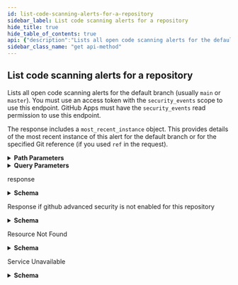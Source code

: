 ```yaml
---
id: list-code-scanning-alerts-for-a-repository
sidebar_label: List code scanning alerts for a repository
hide_title: true
hide_table_of_contents: true
api: {"description":"Lists all open code scanning alerts for the default branch (usually `main`\nor `master`). You must use an access token with the `security_events` scope to use\nthis endpoint. GitHub Apps must have the `security_events` read permission to use\nthis endpoint.\n\nThe response includes a `most_recent_instance` object.\nThis provides details of the most recent instance of this alert\nfor the default branch or for the specified Git reference\n(if you used `ref` in the request).","externalDocs":{"description":"API method documentation","url":"https://docs.github.com/rest/reference/code-scanning#list-code-scanning-alerts-for-a-repository"},"operationId":"code-scanning/list-alerts-for-repo","parameters":[{"in":"path","name":"owner","required":true,"schema":{"type":"string"}},{"in":"path","name":"repo","required":true,"schema":{"type":"string"}},{"description":"The name of a code scanning tool. Only results by this tool will be listed. You can specify the tool by using either `tool_name` or `tool_guid`, but not both.","in":"query","name":"tool_name","required":false,"schema":{"description":"The name of the tool used to generate the code scanning analysis.","type":"string"}},{"description":"The GUID of a code scanning tool. Only results by this tool will be listed. Note that some code scanning tools may not include a GUID in their analysis data. You can specify the tool by using either `tool_guid` or `tool_name`, but not both.","in":"query","name":"tool_guid","required":false,"schema":{"description":"The GUID of the tool used to generate the code scanning analysis, if provided in the uploaded SARIF data.","nullable":true,"type":"string"}},{"description":"Page number of the results to fetch.","in":"query","name":"page","schema":{"default":1,"type":"integer"}},{"description":"Results per page (max 100).","in":"query","name":"per_page","schema":{"default":30,"type":"integer"}},{"description":"The Git reference for the results you want to list. The `ref` for a branch can be formatted either as `refs/heads/<branch name>` or simply `<branch name>`. To reference a pull request use `refs/pull/<number>/merge`.","in":"query","name":"ref","required":false,"schema":{"description":"The full Git reference, formatted as `refs/heads/<branch name>`,\n`refs/pull/<number>/merge`, or `refs/pull/<number>/head`.","type":"string"}},{"description":"Set to `open`, `fixed`, or `dismissed` to list code scanning alerts in a specific state.","in":"query","name":"state","required":false,"schema":{"description":"State of a code scanning alert.","enum":["open","closed","dismissed","fixed"],"type":"string"}}],"responses":{"200":{"content":{"application/json":{"examples":{"default":{"value":[{"created_at":"2020-02-13T12:29:18.000Z","dismissed_at":null,"dismissed_by":null,"dismissed_reason":null,"html_url":"https://github.com/octocat/hello-world/code-scanning/4","instances_url":"https://api.github.com/repos/octocat/hello-world/code-scanning/alerts/4/instances","most_recent_instance":{"analysis_key":".github/workflows/codeql-analysis.yml:CodeQL-Build","classifications":["test"],"commit_sha":"39406e42cb832f683daa691dd652a8dc36ee8930","environment":"{}","location":{"end_column":18,"end_line":917,"path":"spec-main/api-session-spec.ts","start_column":7,"start_line":917},"message":{"text":"This path depends on a user-provided value."},"ref":"refs/heads/main","state":"open"},"number":4,"rule":{"description":"Arbitrary file write during zip extraction","id":"js/zipslip","name":"js/zipslip","severity":"error"},"state":"open","tool":{"guid":null,"name":"CodeQL","version":"2.4.0"},"url":"https://api.github.com/repos/octocat/hello-world/code-scanning/alerts/4"},{"created_at":"2020-02-13T12:29:18.000Z","dismissed_at":"2020-02-14T12:29:18.000Z","dismissed_by":{"avatar_url":"https://github.com/images/error/octocat_happy.gif","events_url":"https://api.github.com/users/octocat/events{/privacy}","followers_url":"https://api.github.com/users/octocat/followers","following_url":"https://api.github.com/users/octocat/following{/other_user}","gists_url":"https://api.github.com/users/octocat/gists{/gist_id}","gravatar_id":"","html_url":"https://github.com/octocat","id":1,"login":"octocat","node_id":"MDQ6VXNlcjE=","organizations_url":"https://api.github.com/users/octocat/orgs","received_events_url":"https://api.github.com/users/octocat/received_events","repos_url":"https://api.github.com/users/octocat/repos","site_admin":false,"starred_url":"https://api.github.com/users/octocat/starred{/owner}{/repo}","subscriptions_url":"https://api.github.com/users/octocat/subscriptions","type":"User","url":"https://api.github.com/users/octocat"},"dismissed_reason":"false positive","html_url":"https://github.com/octocat/hello-world/code-scanning/3","instances_url":"https://api.github.com/repos/octocat/hello-world/code-scanning/alerts/3/instances","most_recent_instance":{"analysis_key":".github/workflows/codeql-analysis.yml:CodeQL-Build","classifications":[],"commit_sha":"39406e42cb832f683daa691dd652a8dc36ee8930","environment":"{}","location":{"end_column":18,"end_line":917,"path":"lib/ab12-gen.js","start_column":7,"start_line":917},"message":{"text":"This path depends on a user-provided value."},"ref":"refs/heads/main","state":"open"},"number":3,"rule":{"description":"Arbitrary file write during zip extraction","id":"js/zipslip","name":"js/zipslip","severity":"error"},"state":"dismissed","tool":{"guid":null,"name":"CodeQL","version":"2.4.0"},"url":"https://api.github.com/repos/octocat/hello-world/code-scanning/alerts/3"}]}},"schema":{"items":{"properties":{"created_at":{"description":"The time that the alert was created in ISO 8601 format: `YYYY-MM-DDTHH:MM:SSZ`.","format":"date-time","nullable":false,"readOnly":true,"type":"string"},"dismissed_at":{"description":"The time that the alert was dismissed in ISO 8601 format: `YYYY-MM-DDTHH:MM:SSZ`.","format":"date-time","nullable":true,"readOnly":true,"type":"string"},"dismissed_by":{"description":"Simple User","nullable":true,"properties":{"avatar_url":{"example":"https://github.com/images/error/octocat_happy.gif","format":"uri","type":"string"},"events_url":{"example":"https://api.github.com/users/octocat/events{/privacy}","type":"string"},"followers_url":{"example":"https://api.github.com/users/octocat/followers","format":"uri","type":"string"},"following_url":{"example":"https://api.github.com/users/octocat/following{/other_user}","type":"string"},"gists_url":{"example":"https://api.github.com/users/octocat/gists{/gist_id}","type":"string"},"gravatar_id":{"example":"41d064eb2195891e12d0413f63227ea7","nullable":true,"type":"string"},"html_url":{"example":"https://github.com/octocat","format":"uri","type":"string"},"id":{"example":1,"type":"integer"},"login":{"example":"octocat","type":"string"},"node_id":{"example":"MDQ6VXNlcjE=","type":"string"},"organizations_url":{"example":"https://api.github.com/users/octocat/orgs","format":"uri","type":"string"},"received_events_url":{"example":"https://api.github.com/users/octocat/received_events","format":"uri","type":"string"},"repos_url":{"example":"https://api.github.com/users/octocat/repos","format":"uri","type":"string"},"site_admin":{"type":"boolean"},"starred_at":{"example":"\"2020-07-09T00:17:55Z\"","type":"string"},"starred_url":{"example":"https://api.github.com/users/octocat/starred{/owner}{/repo}","type":"string"},"subscriptions_url":{"example":"https://api.github.com/users/octocat/subscriptions","format":"uri","type":"string"},"type":{"example":"User","type":"string"},"url":{"example":"https://api.github.com/users/octocat","format":"uri","type":"string"}},"required":["avatar_url","events_url","followers_url","following_url","gists_url","gravatar_id","html_url","id","node_id","login","organizations_url","received_events_url","repos_url","site_admin","starred_url","subscriptions_url","type","url"],"title":"Simple User","type":"object"},"dismissed_reason":{"description":"**Required when the state is dismissed.** The reason for dismissing or closing the alert. Can be one of: `false positive`, `won't fix`, and `used in tests`.","nullable":true,"oneOf":[{"enum":["false positive","won't fix","used in tests"]},{"enum":[null]}],"type":"string"},"html_url":{"description":"The GitHub URL of the alert resource.","format":"uri","nullable":false,"readOnly":true,"type":"string"},"instances_url":{"description":"The REST API URL for fetching the list of instances for an alert.","format":"uri","nullable":false,"readOnly":true,"type":"string"},"most_recent_instance":{"properties":{"analysis_key":{"description":"Identifies the configuration under which the analysis was executed. For example, in GitHub Actions this includes the workflow filename and job name.","type":"string"},"classifications":{"description":"Classifications that have been applied to the file that triggered the alert.\nFor example identifying it as documentation, or a generated file.","items":{"description":"A classification of the file. For example to identify it as generated.","enum":["source","generated","test","library"],"nullable":true,"type":"string"},"type":"array"},"commit_sha":{"type":"string"},"environment":{"description":"Identifies the variable values associated with the environment in which the analysis that generated this alert instance was performed, such as the language that was analyzed.","type":"string"},"html_url":{"type":"string"},"location":{"description":"Describe a region within a file for the alert.","properties":{"end_column":{"type":"integer"},"end_line":{"type":"integer"},"path":{"type":"string"},"start_column":{"type":"integer"},"start_line":{"type":"integer"}},"type":"object"},"message":{"properties":{"text":{"type":"string"}},"type":"object"},"ref":{"description":"The full Git reference, formatted as `refs/heads/<branch name>`,\n`refs/pull/<number>/merge`, or `refs/pull/<number>/head`.","type":"string"},"state":{"description":"State of a code scanning alert.","enum":["open","closed","dismissed","fixed"],"type":"string"}},"type":"object"},"number":{"description":"The security alert number.","nullable":false,"readOnly":true,"type":"integer"},"rule":{"properties":{"description":{"description":"A short description of the rule used to detect the alert.","type":"string"},"id":{"description":"A unique identifier for the rule used to detect the alert.","nullable":true,"type":"string"},"name":{"description":"The name of the rule used to detect the alert.","type":"string"},"severity":{"description":"The severity of the alert.","enum":["none","note","warning","error"],"nullable":true,"type":"string"}},"type":"object"},"state":{"description":"State of a code scanning alert.","enum":["open","closed","dismissed","fixed"],"type":"string"},"tool":{"properties":{"guid":{"description":"The GUID of the tool used to generate the code scanning analysis, if provided in the uploaded SARIF data.","nullable":true,"type":"string"},"name":{"description":"The name of the tool used to generate the code scanning analysis.","type":"string"},"version":{"description":"The version of the tool used to generate the code scanning analysis.","nullable":true,"type":"string"}},"type":"object"},"url":{"description":"The REST API URL of the alert resource.","format":"uri","nullable":false,"readOnly":true,"type":"string"}},"required":["number","created_at","url","html_url","instances_url","state","dismissed_by","dismissed_at","dismissed_reason","rule","tool","most_recent_instance"],"type":"object"},"type":"array"}}},"description":"response"},"403":{"content":{"application/json":{"schema":{"description":"Basic Error","properties":{"documentation_url":{"type":"string"},"message":{"type":"string"}},"title":"Basic Error","type":"object"}}},"description":"Response if github advanced security is not enabled for this repository"},"404":{"content":{"application/json":{"schema":{"description":"Basic Error","properties":{"documentation_url":{"type":"string"},"message":{"type":"string"}},"title":"Basic Error","type":"object"}}},"description":"Resource Not Found"},"503":{"content":{"application/json":{"schema":{"properties":{"code":{"type":"string"},"documentation_url":{"type":"string"},"message":{"type":"string"}},"type":"object"}}},"description":"Service Unavailable"}},"tags":["code-scanning"],"x-github":{"category":"code-scanning","enabledForGitHubApps":true,"githubCloudOnly":false,"previews":[],"subcategory":null},"method":"get","path":"/repos/{owner}/{repo}/code-scanning/alerts","servers":[{"url":"https://api.github.com"}],"info":{"contact":{"name":"Support","url":"https://support.github.com/contact"},"description":"GitHub's v3 REST API.","license":{"name":"MIT","url":"https://spdx.org/licenses/MIT"},"termsOfService":"https://docs.github.com/articles/github-terms-of-service","title":"GitHub v3 REST API","version":"1.1.4","x-apisguru-categories":["collaboration","developer_tools"],"x-logo":{"url":"https://twitter.com/github/profile_image?size=original"},"x-origin":[{"format":"openapi","url":"https://raw.githubusercontent.com/github/rest-api-description/main/descriptions/api.github.com/api.github.com.json","version":"3.0"}],"x-providerName":"github.com"},"postman":{"name":"List code scanning alerts for a repository","description":{"content":"Lists all open code scanning alerts for the default branch (usually `main`\nor `master`). You must use an access token with the `security_events` scope to use\nthis endpoint. GitHub Apps must have the `security_events` read permission to use\nthis endpoint.\n\nThe response includes a `most_recent_instance` object.\nThis provides details of the most recent instance of this alert\nfor the default branch or for the specified Git reference\n(if you used `ref` in the request).","type":"text/plain"},"url":{"path":["repos",":owner",":repo","code-scanning","alerts"],"host":["{{baseUrl}}"],"query":[{"disabled":false,"description":{"content":"The name of a code scanning tool. Only results by this tool will be listed. You can specify the tool by using either `tool_name` or `tool_guid`, but not both.","type":"text/plain"},"key":"tool_name","value":""},{"disabled":false,"description":{"content":"The GUID of a code scanning tool. Only results by this tool will be listed. Note that some code scanning tools may not include a GUID in their analysis data. You can specify the tool by using either `tool_guid` or `tool_name`, but not both.","type":"text/plain"},"key":"tool_guid","value":""},{"disabled":false,"description":{"content":"Page number of the results to fetch.","type":"text/plain"},"key":"page","value":""},{"disabled":false,"description":{"content":"Results per page (max 100).","type":"text/plain"},"key":"per_page","value":""},{"disabled":false,"description":{"content":"The Git reference for the results you want to list. The `ref` for a branch can be formatted either as `refs/heads/<branch name>` or simply `<branch name>`. To reference a pull request use `refs/pull/<number>/merge`.","type":"text/plain"},"key":"ref","value":""},{"disabled":false,"description":{"content":"Set to `open`, `fixed`, or `dismissed` to list code scanning alerts in a specific state.","type":"text/plain"},"key":"state","value":""}],"variable":[{"disabled":false,"description":{"content":"(Required) ","type":"text/plain"},"type":"any","value":"","key":"owner"},{"disabled":false,"description":{"content":"(Required) ","type":"text/plain"},"type":"any","value":"","key":"repo"}]},"header":[{"key":"Accept","value":"application/json"}],"method":"GET"}}
sidebar_class_name: "get api-method"
---
```



## List code scanning alerts for a repository



Lists all open code scanning alerts for the default branch (usually `main`
or `master`). You must use an access token with the `security_events` scope to use
this endpoint. GitHub Apps must have the `security_events` read permission to use
this endpoint.

The response includes a `most_recent_instance` object.
This provides details of the most recent instance of this alert
for the default branch or for the specified Git reference
(if you used `ref` in the request).

<details style={{"marginBottom":"1rem"}}><summary style={{}}><strong>Path Parameters</strong></summary><div><ul><ParamsItem className={"paramsItem"} param={{"in":"path","name":"owner","required":true,"schema":{"type":"string"}}}></ParamsItem><ParamsItem className={"paramsItem"} param={{"in":"path","name":"repo","required":true,"schema":{"type":"string"}}}></ParamsItem></ul></div></details><details style={{"marginBottom":"1rem"}}><summary style={{}}><strong>Query Parameters</strong></summary><div><ul><ParamsItem className={"paramsItem"} param={{"description":"The name of a code scanning tool. Only results by this tool will be listed. You can specify the tool by using either `tool_name` or `tool_guid`, but not both.","in":"query","name":"tool_name","required":false,"schema":{"description":"The name of the tool used to generate the code scanning analysis.","type":"string"}}}></ParamsItem><ParamsItem className={"paramsItem"} param={{"description":"The GUID of a code scanning tool. Only results by this tool will be listed. Note that some code scanning tools may not include a GUID in their analysis data. You can specify the tool by using either `tool_guid` or `tool_name`, but not both.","in":"query","name":"tool_guid","required":false,"schema":{"description":"The GUID of the tool used to generate the code scanning analysis, if provided in the uploaded SARIF data.","nullable":true,"type":"string"}}}></ParamsItem><ParamsItem className={"paramsItem"} param={{"description":"Page number of the results to fetch.","in":"query","name":"page","schema":{"default":1,"type":"integer"}}}></ParamsItem><ParamsItem className={"paramsItem"} param={{"description":"Results per page (max 100).","in":"query","name":"per_page","schema":{"default":30,"type":"integer"}}}></ParamsItem><ParamsItem className={"paramsItem"} param={{"description":"The Git reference for the results you want to list. The `ref` for a branch can be formatted either as `refs/heads/<branch name>` or simply `<branch name>`. To reference a pull request use `refs/pull/<number>/merge`.","in":"query","name":"ref","required":false,"schema":{"description":"The full Git reference, formatted as `refs/heads/<branch name>`,\n`refs/pull/<number>/merge`, or `refs/pull/<number>/head`.","type":"string"}}}></ParamsItem><ParamsItem className={"paramsItem"} param={{"description":"Set to `open`, `fixed`, or `dismissed` to list code scanning alerts in a specific state.","in":"query","name":"state","required":false,"schema":{"description":"State of a code scanning alert.","enum":["open","closed","dismissed","fixed"],"type":"string"}}}></ParamsItem></ul></div></details><div><ApiTabs><TabItem label={"200"} value={"200"}><div>

response

</div><div><details style={{}}><summary style={{"textAlign":"left"}}><strong>Schema</strong></summary><div style={{"textAlign":"left","marginLeft":"1rem"}}></div><ul style={{"marginLeft":"1rem"}}><li><div><ul><SchemaItem collapsible={false} name={"created_at"} required={true} schemaDescription={"The time that the alert was created in ISO 8601 format: `YYYY-MM-DDTHH:MM:SSZ`."} schemaName={"date-time"} qualifierMessage={undefined}></SchemaItem><SchemaItem collapsible={false} name={"dismissed_at"} required={true} schemaDescription={"The time that the alert was dismissed in ISO 8601 format: `YYYY-MM-DDTHH:MM:SSZ`."} schemaName={"date-time"} qualifierMessage={undefined}></SchemaItem><SchemaItem collapsible={true} className={"schemaItem"}><details style={{}}><summary style={{}}><strong>dismissed_by</strong><span style={{"opacity":"0.6"}}> object</span><strong style={{"fontSize":"var(--ifm-code-font-size)","color":"var(--openapi-required)"}}> required</strong></summary><div style={{"marginLeft":"1rem"}}><div style={{"marginTop":".5rem","marginBottom":".5rem"}}>

Simple User

</div><ul><SchemaItem collapsible={false} name={"avatar_url"} required={true} schemaDescription={undefined} schemaName={"uri"} qualifierMessage={undefined}></SchemaItem><SchemaItem collapsible={false} name={"events_url"} required={true} schemaDescription={undefined} schemaName={"string"} qualifierMessage={undefined}></SchemaItem><SchemaItem collapsible={false} name={"followers_url"} required={true} schemaDescription={undefined} schemaName={"uri"} qualifierMessage={undefined}></SchemaItem><SchemaItem collapsible={false} name={"following_url"} required={true} schemaDescription={undefined} schemaName={"string"} qualifierMessage={undefined}></SchemaItem><SchemaItem collapsible={false} name={"gists_url"} required={true} schemaDescription={undefined} schemaName={"string"} qualifierMessage={undefined}></SchemaItem><SchemaItem collapsible={false} name={"gravatar_id"} required={true} schemaDescription={undefined} schemaName={"string"} qualifierMessage={undefined}></SchemaItem><SchemaItem collapsible={false} name={"html_url"} required={true} schemaDescription={undefined} schemaName={"uri"} qualifierMessage={undefined}></SchemaItem><SchemaItem collapsible={false} name={"id"} required={true} schemaDescription={undefined} schemaName={"integer"} qualifierMessage={undefined}></SchemaItem><SchemaItem collapsible={false} name={"login"} required={true} schemaDescription={undefined} schemaName={"string"} qualifierMessage={undefined}></SchemaItem><SchemaItem collapsible={false} name={"node_id"} required={true} schemaDescription={undefined} schemaName={"string"} qualifierMessage={undefined}></SchemaItem><SchemaItem collapsible={false} name={"organizations_url"} required={true} schemaDescription={undefined} schemaName={"uri"} qualifierMessage={undefined}></SchemaItem><SchemaItem collapsible={false} name={"received_events_url"} required={true} schemaDescription={undefined} schemaName={"uri"} qualifierMessage={undefined}></SchemaItem><SchemaItem collapsible={false} name={"repos_url"} required={true} schemaDescription={undefined} schemaName={"uri"} qualifierMessage={undefined}></SchemaItem><SchemaItem collapsible={false} name={"site_admin"} required={true} schemaDescription={undefined} schemaName={"boolean"} qualifierMessage={undefined}></SchemaItem><SchemaItem collapsible={false} name={"starred_at"} required={false} schemaDescription={undefined} schemaName={"string"} qualifierMessage={undefined}></SchemaItem><SchemaItem collapsible={false} name={"starred_url"} required={true} schemaDescription={undefined} schemaName={"string"} qualifierMessage={undefined}></SchemaItem><SchemaItem collapsible={false} name={"subscriptions_url"} required={true} schemaDescription={undefined} schemaName={"uri"} qualifierMessage={undefined}></SchemaItem><SchemaItem collapsible={false} name={"type"} required={true} schemaDescription={undefined} schemaName={"string"} qualifierMessage={undefined}></SchemaItem><SchemaItem collapsible={false} name={"url"} required={true} schemaDescription={undefined} schemaName={"uri"} qualifierMessage={undefined}></SchemaItem></ul></div></details></SchemaItem><SchemaItem collapsible={false} name={"dismissed_reason"} required={true} schemaDescription={"**Required when the state is dismissed.** The reason for dismissing or closing the alert. Can be one of: `false positive`, `won't fix`, and `used in tests`."} schemaName={"string"} qualifierMessage={undefined}></SchemaItem><SchemaItem collapsible={false} name={"html_url"} required={true} schemaDescription={"The GitHub URL of the alert resource."} schemaName={"uri"} qualifierMessage={undefined}></SchemaItem><SchemaItem collapsible={false} name={"instances_url"} required={true} schemaDescription={"The REST API URL for fetching the list of instances for an alert."} schemaName={"uri"} qualifierMessage={undefined}></SchemaItem><SchemaItem collapsible={true} className={"schemaItem"}><details style={{}}><summary style={{}}><strong>most_recent_instance</strong><span style={{"opacity":"0.6"}}> object</span><strong style={{"fontSize":"var(--ifm-code-font-size)","color":"var(--openapi-required)"}}> required</strong></summary><div style={{"marginLeft":"1rem"}}><ul><SchemaItem collapsible={false} name={"analysis_key"} required={false} schemaDescription={"Identifies the configuration under which the analysis was executed. For example, in GitHub Actions this includes the workflow filename and job name."} schemaName={"string"} qualifierMessage={undefined}></SchemaItem><SchemaItem collapsible={false} name={"classifications"} required={false} schemaDescription={"Classifications that have been applied to the file that triggered the alert.\nFor example identifying it as documentation, or a generated file."} schemaName={"string[]"} qualifierMessage={"**Possible values:** [`source`, `generated`, `test`, `library`]"}></SchemaItem><SchemaItem collapsible={false} name={"commit_sha"} required={false} schemaDescription={undefined} schemaName={"string"} qualifierMessage={undefined}></SchemaItem><SchemaItem collapsible={false} name={"environment"} required={false} schemaDescription={"Identifies the variable values associated with the environment in which the analysis that generated this alert instance was performed, such as the language that was analyzed."} schemaName={"string"} qualifierMessage={undefined}></SchemaItem><SchemaItem collapsible={false} name={"html_url"} required={false} schemaDescription={undefined} schemaName={"string"} qualifierMessage={undefined}></SchemaItem><SchemaItem collapsible={true} className={"schemaItem"}><details style={{}}><summary style={{}}><strong>location</strong><span style={{"opacity":"0.6"}}> object</span></summary><div style={{"marginLeft":"1rem"}}><div style={{"marginTop":".5rem","marginBottom":".5rem"}}>

Describe a region within a file for the alert.

</div><ul><SchemaItem collapsible={false} name={"end_column"} required={false} schemaDescription={undefined} schemaName={"integer"} qualifierMessage={undefined}></SchemaItem><SchemaItem collapsible={false} name={"end_line"} required={false} schemaDescription={undefined} schemaName={"integer"} qualifierMessage={undefined}></SchemaItem><SchemaItem collapsible={false} name={"path"} required={false} schemaDescription={undefined} schemaName={"string"} qualifierMessage={undefined}></SchemaItem><SchemaItem collapsible={false} name={"start_column"} required={false} schemaDescription={undefined} schemaName={"integer"} qualifierMessage={undefined}></SchemaItem><SchemaItem collapsible={false} name={"start_line"} required={false} schemaDescription={undefined} schemaName={"integer"} qualifierMessage={undefined}></SchemaItem></ul></div></details></SchemaItem><SchemaItem collapsible={true} className={"schemaItem"}><details style={{}}><summary style={{}}><strong>message</strong><span style={{"opacity":"0.6"}}> object</span></summary><div style={{"marginLeft":"1rem"}}><ul><SchemaItem collapsible={false} name={"text"} required={false} schemaDescription={undefined} schemaName={"string"} qualifierMessage={undefined}></SchemaItem></ul></div></details></SchemaItem><SchemaItem collapsible={false} name={"ref"} required={false} schemaDescription={"The full Git reference, formatted as `refs/heads/<branch name>`,\n`refs/pull/<number>/merge`, or `refs/pull/<number>/head`."} schemaName={"string"} qualifierMessage={undefined}></SchemaItem><SchemaItem collapsible={false} name={"state"} required={false} schemaDescription={"State of a code scanning alert."} schemaName={"string"} qualifierMessage={"**Possible values:** [`open`, `closed`, `dismissed`, `fixed`]"}></SchemaItem></ul></div></details></SchemaItem><SchemaItem collapsible={false} name={"number"} required={true} schemaDescription={"The security alert number."} schemaName={"integer"} qualifierMessage={undefined}></SchemaItem><SchemaItem collapsible={true} className={"schemaItem"}><details style={{}}><summary style={{}}><strong>rule</strong><span style={{"opacity":"0.6"}}> object</span><strong style={{"fontSize":"var(--ifm-code-font-size)","color":"var(--openapi-required)"}}> required</strong></summary><div style={{"marginLeft":"1rem"}}><ul><SchemaItem collapsible={false} name={"description"} required={false} schemaDescription={"A short description of the rule used to detect the alert."} schemaName={"string"} qualifierMessage={undefined}></SchemaItem><SchemaItem collapsible={false} name={"id"} required={false} schemaDescription={"A unique identifier for the rule used to detect the alert."} schemaName={"string"} qualifierMessage={undefined}></SchemaItem><SchemaItem collapsible={false} name={"name"} required={false} schemaDescription={"The name of the rule used to detect the alert."} schemaName={"string"} qualifierMessage={undefined}></SchemaItem><SchemaItem collapsible={false} name={"severity"} required={false} schemaDescription={"The severity of the alert."} schemaName={"string"} qualifierMessage={"**Possible values:** [`none`, `note`, `warning`, `error`]"}></SchemaItem></ul></div></details></SchemaItem><SchemaItem collapsible={false} name={"state"} required={true} schemaDescription={"State of a code scanning alert."} schemaName={"string"} qualifierMessage={"**Possible values:** [`open`, `closed`, `dismissed`, `fixed`]"}></SchemaItem><SchemaItem collapsible={true} className={"schemaItem"}><details style={{}}><summary style={{}}><strong>tool</strong><span style={{"opacity":"0.6"}}> object</span><strong style={{"fontSize":"var(--ifm-code-font-size)","color":"var(--openapi-required)"}}> required</strong></summary><div style={{"marginLeft":"1rem"}}><ul><SchemaItem collapsible={false} name={"guid"} required={false} schemaDescription={"The GUID of the tool used to generate the code scanning analysis, if provided in the uploaded SARIF data."} schemaName={"string"} qualifierMessage={undefined}></SchemaItem><SchemaItem collapsible={false} name={"name"} required={false} schemaDescription={"The name of the tool used to generate the code scanning analysis."} schemaName={"string"} qualifierMessage={undefined}></SchemaItem><SchemaItem collapsible={false} name={"version"} required={false} schemaDescription={"The version of the tool used to generate the code scanning analysis."} schemaName={"string"} qualifierMessage={undefined}></SchemaItem></ul></div></details></SchemaItem><SchemaItem collapsible={false} name={"url"} required={true} schemaDescription={"The REST API URL of the alert resource."} schemaName={"uri"} qualifierMessage={undefined}></SchemaItem></ul></div></li></ul></details></div></TabItem><TabItem label={"403"} value={"403"}><div>

Response if github advanced security is not enabled for this repository

</div><div><details style={{}}><summary style={{"textAlign":"left"}}><strong>Schema</strong></summary><div style={{"textAlign":"left","marginLeft":"1rem"}}></div><ul style={{"marginLeft":"1rem"}}><SchemaItem collapsible={false} name={"documentation_url"} required={false} schemaDescription={undefined} schemaName={"string"} qualifierMessage={undefined}></SchemaItem><SchemaItem collapsible={false} name={"message"} required={false} schemaDescription={undefined} schemaName={"string"} qualifierMessage={undefined}></SchemaItem></ul></details></div></TabItem><TabItem label={"404"} value={"404"}><div>

Resource Not Found

</div><div><details style={{}}><summary style={{"textAlign":"left"}}><strong>Schema</strong></summary><div style={{"textAlign":"left","marginLeft":"1rem"}}></div><ul style={{"marginLeft":"1rem"}}><SchemaItem collapsible={false} name={"documentation_url"} required={false} schemaDescription={undefined} schemaName={"string"} qualifierMessage={undefined}></SchemaItem><SchemaItem collapsible={false} name={"message"} required={false} schemaDescription={undefined} schemaName={"string"} qualifierMessage={undefined}></SchemaItem></ul></details></div></TabItem><TabItem label={"503"} value={"503"}><div>

Service Unavailable

</div><div><details style={{}}><summary style={{"textAlign":"left"}}><strong>Schema</strong></summary><div style={{"textAlign":"left","marginLeft":"1rem"}}></div><ul style={{"marginLeft":"1rem"}}><SchemaItem collapsible={false} name={"code"} required={false} schemaDescription={undefined} schemaName={"string"} qualifierMessage={undefined}></SchemaItem><SchemaItem collapsible={false} name={"documentation_url"} required={false} schemaDescription={undefined} schemaName={"string"} qualifierMessage={undefined}></SchemaItem><SchemaItem collapsible={false} name={"message"} required={false} schemaDescription={undefined} schemaName={"string"} qualifierMessage={undefined}></SchemaItem></ul></details></div></TabItem></ApiTabs></div>
      
